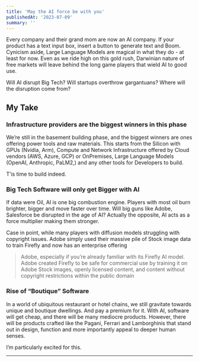 ```yaml
---
title: 'May the AI force be with you'
publishedAt: '2023-07-09'
summary: ''
---
```


Every company and their grand mom are now an AI company. If your product has a text input box, insert a button to generate text and Boom. Cynicism aside, Large Language Models are magical in what they do - at least for now. Even as we ride high on this gold rush, Darwinian nature of free markets will leave behind the long game players that wield AI to good use.

Will AI disrupt Big Tech? Will startups overthrow gargantuans? Where will the disruption come from?

## My Take

### Infrastructure providers are the biggest winners in this phase

We’re still in the basement building phase, and the biggest winners are ones offering power tools and raw materials. This starts from the Silicon with GPUs (Nvidia, Arm), Compute and Network Infrastructure offered by Cloud vendors (AWS, Azure, GCP) or OnPremises, Large Language Models (OpenAI, Anthropic, PaLM2,) and any other tools for Developers to build.

T’is time to build indeed.

### Big Tech Software will only get Bigger with AI

If data were Oil, AI is one big combustion engine. Players with most oil burn brighter, bigger and move faster over time. Will big guns like Adobe, Salesforce be disrupted in the age of AI? Actually the opposite, AI acts as a force multiplier making them stronger.

Case in point, while many players with diffusion models struggling with copyright issues. Adobe simply used their massive pile of Stock image data to train Firefly and now has an enterprise offering

> Adobe, especially if you’re already familiar with its Firefly AI model. Adobe created Firefly to be safe for commercial use by training it on Adobe Stock images, openly licensed content, and content without copyright restrictions within the public domain

### Rise of “Boutique” Software

In a world of ubiquitous restaurant or hotel chains, we still gravitate towards unique and boutique dwellings. And pay a premium for it. With AI, software will get cheap, and there will be many mediocre products. However, there will be products crafted like the Pagani, Ferrari and Lamborghinis that stand out in design, function and more importantly appeal to deeper human senses.

I’m particularly excited for this.

--------------